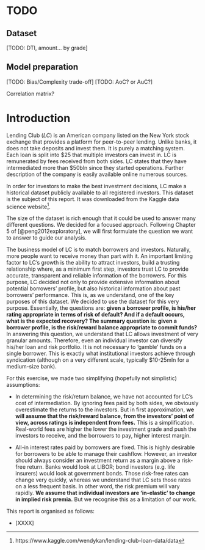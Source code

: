 # TODO {-}

## Dataset

[TODO: DTI, amount... by grade]

## Model preparation


[TODO: Bias/Complexity trade-off]
[TODO: AoC? or AuC?]

Correlation matrix?

# Introduction {-}

Lending Club (_LC_) is an American company listed on the New York stock exchange that provides a platform for peer-to-peer lending. Unlike banks, it does not take deposits and invest them. It is purely a matching system. Each loan is split into $25 that multiple investors can invest in. LC is remunerated by fees received from both sides. LC states that they have intermediated more than $50bln since they started operations. Further description of the company is easily available online numerous sources.

In order for investors to make the best investment decisions, LC make a historical dataset publicly available to all registered investors. This dataset is the subject of this report. It was downloaded from the Kaggle data science website^[https://www.kaggle.com/wendykan/lending-club-loan-data/data]. 

The size of the dataset is rich enough that it could be used to answer many different questions. We decided for a focused approach. Following Chapter 5 of [@peng2012exploratory], we will first formulate the question we want to answer to guide our analysis. 

The business model of LC is to match borrowers and investors. Naturally, more people want to receive money than part with it. An important limiting factor to LC's growth is the ability to attract investors, build a trusting relationship where, as a minimum first step, investors trust LC to provide accurate, transparent and reliable information of the borrowers. For this purpose, LC decided not only to provide extensive information about potential borrowers' profile, but also historical information about past borrowers' performance. This is, as we understand, one of the key purposes of this dataset. We decided to use the dataset for this very purpose. Essentially, the questions are: **given a borrower profile, is his/her rating appropriate in terms of risk of default? And if a default occurs, what is the expected recovery? The summary question is: given a borrower profile, is the risk/reward balance appropriate to commit funds?** In answering this question, we understand that LC allows investment of very granular amounts. Therefore, even an individual investor can diversify his/her loan and risk portfolio. It is not necessary to 'gamble' funds on a single borrower. This is exactly what institutional investors achieve through syndication (although on a very different scale, typically $10-25mln for a medium-size bank).

For this exercise, we made two simplifying (hopefully not simplistic) assumptions:

+ In determining the risk/return balance, we have not accounted for LC's cost of intermediation. By ignoring fees paid by both sides, we obviously overestimate the returns to the investors. But in first approximation, **we will assume that the risk/reward balance, from the investors' point of view, across ratings is independent from fees.** This is a simplification. Real-world fees are higher the lower the investment grade and push the investors to receive, and the borrowers to pay, higher interest margin. 

+ All-in interest rates paid by borrowers are fixed. This is highly desirable for borrowers to be able to manage their cashflow. However, an investor should always consider an investment return as a margin above a risk-free return. Banks would look at LIBOR; bond investors (e.g. life insurers) would look at government bonds. Those risk-free rates can change very quickly, whereas we understand that LC sets those rates on a less frequent basis. In other word, the risk premium will vary rapidly. **We assume that individual investors are 'in-elastic' to change in implied risk premia.** But we recognise this as a limitation of our work.


This report is organised as follows:

+ [XXXX]


